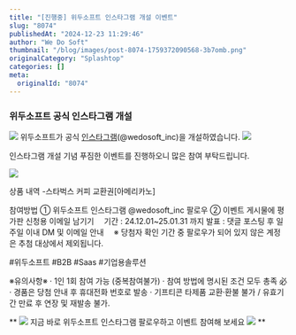 ```yaml
---
title: "[진행중] 위두소프트 인스타그램 개설 이벤트"
slug: "8074"
publishedAt: "2024-12-23 11:29:46"
author: "We Do Soft"
thumbnail: "/blog/images/post-8074-1759372090568-3b7omb.png"
originalCategory: "Splashtop"
categories: []
meta:
  originalId: "8074"
---
```


### 위두소프트 공식 인스타그램 개설

![](/blog/images/post-8074-1759372090568-3b7omb.png)
위두소프트가 공식 [인스타그램](https://www.instagram.com/wedosoft_inc/)(@wedosoft_inc)을 개설하였습니다.
![](/blog/images/post-8074-1759372090599-bs467k.png)

인스타그램 개설 기념 푸짐한 이벤트를 진행하오니 많은 참여 부탁드립니다.

![](/blog/images/post-8074-1759372090607-1d5sx5.png)

상품 내역
-스타벅스 커피 교환권[아메리카노]

 참여방법
① 위두소프트 인스타그램 @wedosoft_inc 팔로우
② 이벤트 게시물에 평가판 신청용 이메일 남기기
⠀
 기간 : 24.12.01~25.01.31 까지
 발표 : 댓글 포스팅 후 일주일 이내 DM 및 이메일 안내
⠀
※ 당첨자 확인 기간 중 팔로우가 되어 있지 않은
계정은 추첨 대상에서 제외됩니다.

#위두소프트 #B2B #Saas #기업용솔루션

※유의사항※
· 1인 1회 참여 가능 (중복참여불가)
· 참여 방법에 명시된 조건 모두 총족 必
· 경품은 당첨 안내 후 휴대전화 번호로 발송
· 기프티콘 타제품 교환·환불 불가 / 유효기간 만료 후 연장 및 재발송 불가.

**
![](/blog/images/post-8074-1759372090623-2rbx7x.png)
지금 바로 위두소프트 인스타그램 팔로우하고 이벤트 참여해 보세요
![](/blog/images/post-8074-1759372090634-hfltkt.png)
**
